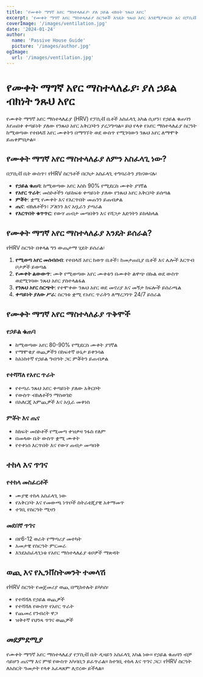 ```yaml
---
title: 'የሙቀት ማግኛ አየር ማስተላለፊያ፡ ያለ ኃይል ብክነት ንጹህ አየር'
excerpt: 'የሙቀት ማግኛ አየር ማስተላለፊያ ስርዓቶች እንዴት ንጹህ አየር እንደሚያቀርቡ እና በፓሲቭ ቤቶች ውስጥ የኃይል ቁጠባን እንዴት እንደሚጠብቁ ይወቁ።'
coverImage: '/images/ventilation.jpg'
date: '2024-01-24'
author:
  name: 'Passive House Guide'
  picture: '/images/author.jpg'
ogImage:
  url: '/images/ventilation.jpg'
---
```


# የሙቀት ማግኛ አየር ማስተላለፊያ፡ ያለ ኃይል ብክነት ንጹህ አየር

የሙቀት ማግኛ አየር ማስተላለፊያ (HRV) የፓሲቭ ቤቶች አስፈላጊ አካል ሲሆን፣ የኃይል ቁጠባን እየጠበቀ ቀጣይነት ያለው የንጹህ አየር አቅርቦትን ያረጋግጣል። ይህ የላቀ የአየር ማስተላለፊያ ስርዓት ከሚወጣው የተበላሸ አየር ሙቀትን በማግኘት ወደ ውስጥ የሚገባውን ንጹህ አየር ለማሞቅ ይጠቀምበታል።

## የሙቀት ማግኛ አየር ማስተላለፊያ ለምን አስፈላጊ ነው?

በፓሲቭ ቤት ውስጥ፣ የHRV ስርዓቶች በርካታ አስፈላጊ ተግባራትን ያከናውናሉ፡

- **የኃይል ቁጠባ**: ከሚወጣው አየር እስከ 90% የሚደርስ ሙቀት ያገኛል
- **የአየር ጥራት**: መስኮቶችን ሳይከፍቱ ቀጣይነት ያለው የንጹህ አየር አቅርቦት ይሰጣል
- **ምቾት**: ቋሚ የሙቀት እና የእርጥበት መጠንን ይጠብቃል
- **ጤና**: ብክለቶችን፣ ፖለንን እና አቧራን ያጣራል
- **የእርጥበት ቁጥጥር**: የውሃ ጠብታ መጣበቅን እና የሻጋታ እድገትን ይከላከላል

## የሙቀት ማግኛ አየር ማስተላለፊያ እንዴት ይሰራል?

የHRV ስርዓት በቀላል ግን ውጤታማ ሂደት ይሰራል፡

1. **የሚወጣ አየር መሰብሰብ**: የተበላሸ አየር ከወጥ ቤቶች፣ ከመታጠቢያ ቤቶች እና ሌሎች እርጥብ ቦታዎች ይወጣል
2. **የሙቀት ልውውጥ**: ሙቅ የሚወጣው አየር ሙቀቱን በሙቀት ልዋጭ በኩል ወደ ውስጥ ወደሚገባው ንጹህ አየር ያስተላልፋል
3. **የንጹህ አየር ስርጭት**: የተሞቀው ንጹህ አየር ወደ መኖሪያ እና መኝታ ክፍሎች ይሰራጫል
4. **ቀጣይነት ያለው ሥራ**: ስርዓቱ ቋሚ የአየር ጥራትን ለማረጋገጥ 24/7 ይሰራል

## የሙቀት ማግኛ አየር ማስተላለፊያ ጥቅሞች

### የኃይል ቁጠባ
- ከሚወጣው አየር 80-90% የሚደርስ ሙቀት ያገኛል
- የማሞቂያ ወጪዎችን በከፍተኛ ሁኔታ ይቀንሳል
- ከአነስተኛ የኃይል ግብዓት ጋር ምቾትን ይጠብቃል

### የተሻሻለ የአየር ጥራት
- የተጣራ ንጹህ አየር ቀጣይነት ያለው አቅርቦት
- የውስጥ ብክለቶችን ማስወገድ
- በአለርጂ አምጪዎች እና አቧራ መቀነስ

### ምቾት እና ጤና
- ከክፍት መስኮቶች የሚመጣ ቀዝቃዛ ንፋስ የለም
- በመላው ቤት ውስጥ ቋሚ ሙቀት
- የተቀነሰ እርጥበት እና የውሃ ጠብታ መጣበቅ

## ተከላ እና ጥገና

### የተከላ መስፈርቶች
- ሙያዊ ተከላ አስፈላጊ ነው
- የአቅርቦት እና የመውጫ ነጥቦች ስትራቴጂያዊ አቀማመጥ
- ተገቢ የስርዓት ሚዛን

### መደበኛ ጥገና
- በየ6-12 ወራት የማጣሪያ መተካት
- አመታዊ የስርዓት ምርመራ
- እንደአስፈላጊነቱ የአየር ማስተላለፊያ ቱቦዎች ማጽዳት

## ወጪ እና የኢንቨስትመንት ተመላሽ

የHRV ስርዓት የመጀመሪያ ወጪ በሚከተሉት ይካካስ፡
- የተሻሻለ የኃይል ወጪዎች
- የተሻሻለ የውስጥ የአየር ጥራት
- የጨመረ የንብረት ዋጋ
- ዝቅተኛ የህንጻ ጥገና ወጪዎች

## መደምደሚያ

የሙቀት ማግኛ አየር ማስተላለፊያ የፓሲቭ ቤት ዲዛይን አስፈላጊ አካል ነው። የኃይል ቁጠባን ብቻ ሳይሆን ጤናማ እና ምቹ የውስጥ አካባቢን ይፈጥራል። ከተገቢ ተከላ እና ጥገና ጋር፣ የHRV ስርዓት ለአስርት ዓመታት የላቀ አፈጻጸም ሊኖረው ይችላል።
